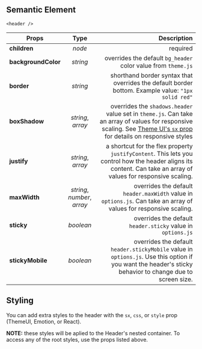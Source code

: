 
<Title type="header" title="Header">
  <p>
    The Header component is your site's primary header container that wraps the
    logo, site navigation, and header widgets.
  </p>
  <p>
    This component is a flexbox container so you can use the{" "}
    <span>justify</span> prop to declare how its contents are positioned.
  </p>
  <p>
    For example, you may want to use{" "}
    <span>justify=&#123;["center", "space-between"]&#125;</span> for centered
    navigation on desktop and standard spacing on mobile.
  </p>
</Title>

## Semantic Element

`<header />`

| Props               |            Type             |                                                                                                                                                                                           Description |
| ------------------- | :-------------------------: | ----------------------------------------------------------------------------------------------------------------------------------------------------------------------------------------------------: |
| **children**        |           _node_            |                                                                                                                                                                                              required |
| **backgroundColor** |          _string_           |                                                                                                                                         overrides the default `bg_header` color value from `theme.js` |
| **border**          |          _string_           |                                                                                                    shorthand border syntax that overrides the default border bottom. Example value: `"1px solid red"` |
| **boxShadow**       |      _string_, _array_      | overrides the `shadows.header` value set in `theme.js`. Can take an array of values for responsive scaling. See [Theme UI's `sx` prop](https://theme-ui.com/sx-prop) for details on responsive styles |
| **justify**         |      _string_, _array_      |                                       a shortcut for the flex property `justifyContent`. This lets you control how the header aligns its content. Can take an array of values for responsive scaling. |
| **maxWidth**        | _string_, _number_, _array_ |                                                                                    overrides the default `header.maxWidth` value in `options.js`. Can take an array of values for responsive scaling. |
| **sticky**          |          _boolean_          |                                                                                                                                           overrides the default `header.sticky` value in `options.js` |
| **stickyMobile**    |          _boolean_          |                                             overrides the default `header.stickyMobile` value in `options.js`. Use this option if you want the header's sticky behavior to change due to screen size. |

## Styling

You can add extra styles to the header with the `sx`, `css`, or `style` prop (ThemeUI, Emotion, or React).

**NOTE:** these styles will be aplied to the Header's nested container. To access any of the root styles, use the props listed above.

<PageLink path="/components/logo" label="Logo" />
